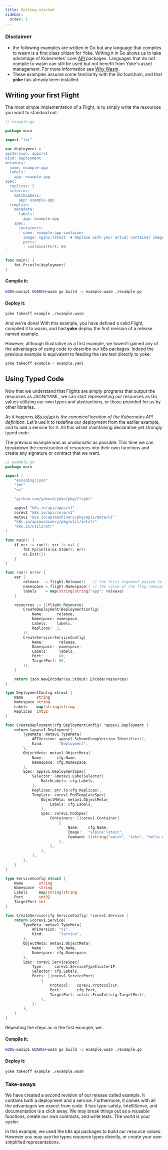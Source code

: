 ```yaml
---
title: Getting started
sidebar:
  order: 1
---
```


### Disclaimer
- the following examples are written in Go but any language that compiles to wasm is a first class citizen for Yoke. Writing it in Go allows us to take advantage of Kubernetes' core [API](https://github.com/kubernetes/api) packages. Languages that do not compile to wasm can still be used but not benefit from Yoke's asset management. For more information see [Why Wasm](/docs/concepts/wasm#why-wasm).
- These examples assume some familiarity with the Go toolchain, and that **yoke** has already been installed.

## Writing your first Flight

The most simple implementation of a Flight, is to simply write the resources you want to standard out:

```go
// example.go

package main

import "fmt"

var deployment = `
apiVersion: apps/v1
kind: Deployment
metadata:
  name: example-app
  labels:
    app: example-app
spec:
  replicas: 2
  selector:
    matchLabels:
      app: example-app
  template:
    metadata:
      labels:
        app: example-app
    spec:
      containers:
      - name: example-app-container
        image: nginx:latest  # Replace with your actual container image
        ports:
        - containerPort: 80
`

func main() {
	fmt.Println(deployment)
}
```

#### Compile it:

```bash
GOOS=wasip1 GOARCH=wasm go build -o example.wasm ./example.go
```

#### Deploy it:

```bash
yoke takeoff example ./example.wasm
```

And we're done! With this example, you have defined a valid Flight, compiled it to wasm, and had **yoke** deploy the first revision of a release named example.

However, although illustrative as a first example, we haven't gained any of the advantages of using code to describe our k8s packages. Indeed the previous example is equivalent to feeding the raw text directly to yoke:

```bash
yoke takeoff example < example.yaml
```

## Using Typed Code

Now that we understand that Flights are simply programs that output the resources as JSON/YAML, we can start representing our resources as Go values utilizing our own types and abstractions, or those provided for us by other libraries.

As it happens [k8s.io/api](https://github.com/kubernetes/api) is _the canonical location of the Kubernetes API definition_. Let's use it to redefine our deployment from the earlier example, and to add a service for it. All this whilst maintaining declarative yet strongly typed code.

The previous example was as unidiomatic as possible. This time we can breakdown the construction of resources into their own functions and create any signature or contract that we want.

```go
// example.go
package main

import (
	"encoding/json"
	"fmt"
	"os"

	"github.com/yokecd/yoke/pkg/flight"

	appsv1 "k8s.io/api/apps/v1"
	corev1 "k8s.io/api/core/v1"
	metav1 "k8s.io/apimachinery/pkg/apis/meta/v1"
	"k8s.io/apimachinery/pkg/util/intstr"
	"k8s.io/utils/ptr"
)

func main() {
	if err := run(); err != nil {
		fmt.Fprintln(os.Stderr, err)
		os.Exit(1)
	}
}

func run() error {
	var (
		release   = flight.Release()   // the first argument passed to yoke takeoff;       ie: yoke takeoff RELEASE foo
		namespace = flight.Namespace() // the value of the flag namespace during takeoff;  ie: yoke takeoff -namespace NAMESPACE ...
		labels    = map[string]string{"app": release}
	)

	resources := []flight.Resource{
		CreateDeployment(DeploymentConfig{
			Name:      release,
			Namespace: namespace,
			Labels:    labels,
			Replicas:  2,
		}),
		CreateService(ServiceConfig{
			Name:       release,
			Namespace:  namespace,
			Labels:     labels,
			Port:       80,
			TargetPort: 80,
		}),
	}

	return json.NewEncoder(os.Stdout).Encode(resources)
}

type DeploymentConfig struct {
	Name      string
	Namespace string
	Labels    map[string]string
	Replicas  int32
}

func CreateDeployment(cfg DeploymentConfig) *appsv1.Deployment {
	return &appsv1.Deployment{
		TypeMeta: metav1.TypeMeta{
			APIVersion: appsv1.SchemeGroupVersion.Identifier(),
			Kind:       "Deployment",
		},
		ObjectMeta: metav1.ObjectMeta{
			Name:      cfg.Name,
			Namespace: cfg.Namespace,
		},
		Spec: appsv1.DeploymentSpec{
			Selector: &metav1.LabelSelector{
				MatchLabels: cfg.Labels,
			},
			Replicas: ptr.To(cfg.Replicas),
			Template: corev1.PodTemplateSpec{
				ObjectMeta: metav1.ObjectMeta{
					Labels: cfg.Labels,
				},
				Spec: corev1.PodSpec{
					Containers: []corev1.Container{
						{
							Name:    cfg.Name,
							Image:   "alpine:latest",
							Command: []string{"watch", "echo", "hello world"},
						},
					},
				},
			},
		},
	}
}

type ServiceConfig struct {
	Name       string
	Namespace  string
	Labels     map[string]string
	Port       int32
	TargetPort int
}

func CreateService(cfg ServiceConfig) *corev1.Service {
	return &corev1.Service{
		TypeMeta: metav1.TypeMeta{
			APIVersion: "v1",
			Kind:       "Service",
		},
		ObjectMeta: metav1.ObjectMeta{
			Name:      cfg.Name,
			Namespace: cfg.Namespace,
		},
		Spec: corev1.ServiceSpec{
			Type:     corev1.ServiceTypeClusterIP,
			Selector: cfg.Labels,
			Ports: []corev1.ServicePort{
				{
					Protocol:   corev1.ProtocolTCP,
					Port:       cfg.Port,
					TargetPort: intstr.FromInt(cfg.TargetPort),
				},
			},
		},
	}
}
```

Repeating the steps as in the first example, we:

#### Compile it:

```bash
GOOS=wasip1 GOARCH=wasm go build -o example.wasm ./example.go
```

#### Deploy it:

```bash
yoke takeoff example ./example.wasm
```

### Take-aways

We have created a second revision of our release called example. It contains both a deployment and a service. Furthermore, it comes with all the advantages we expect from code. It has type-safety, IntelliSense, and documentation is a click away. We may break things out as a reusable functions, create our own contracts, and write tests. The world is your oyster.

In this example, we used the k8s api packages to build our resource values. However you may use the types resource types directly, or create your own simplified representations.

